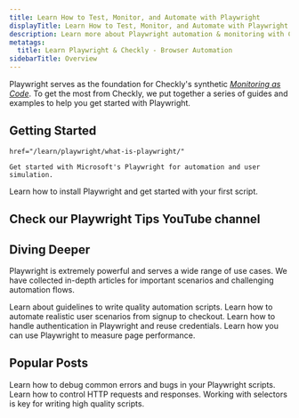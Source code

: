 ```yaml
---
title: Learn How to Test, Monitor, and Automate with Playwright
displayTitle: Learn How to Test, Monitor, and Automate with Playwright
description: Learn more about Playwright automation & monitoring with Checkly. Explore how to automate your web with a reliable, programmable monitoring workflow.
metatags:
  title: Learn Playwright & Checkly - Browser Automation
sidebarTitle: Overview
---
```


Playwright serves as the foundation for Checkly's synthetic [*Monitoring as Code*](https://www.checklyhq.com/guides/monitoring-as-code/). To get the most from Checkly, we put together a series of guides and examples to help you get started with Playwright.

## Getting Started

<CardGroup cols={2}>
  <Card
    title="What is Playwright?"
    
    href="/learn/playwright/what-is-playwright/"
  >
    Get started with Microsoft's Playwright for automation and user simulation.
  </Card>
  <Card
    title="Installing Playwright"
    href="/learn/playwright/how-to-set-up-locally/"
  >
    Learn how to install Playwright and get started with your first script.
  </Card>
</CardGroup>

## Check our Playwright Tips YouTube channel


## Diving Deeper

Playwright is extremely powerful and serves a wide range of use cases. We have collected in-depth articles for important scenarios and challenging automation flows.

<CardGroup cols={2}>
  <Card
    title="Navigating user interfaces"
    href="/learn/playwright/navigation/"
  >
    Learn about guidelines to write quality automation scripts.
  </Card>
  <Card
    title="Waits and timeouts"
    href="/learn/playwright/waits-and-timeouts/"
  >
    Learn how to automate realistic user scenarios from signup to checkout.
  </Card>
</CardGroup>
<CardGroup cols={2}>
  <Card
    title="Authentication"
    href="/learn/playwright/authentication/"
  >
    Learn how to handle authentication in Playwright and reuse credentials.
  </Card>
  <Card
    title="Measuring page performance"
    href="/learn/playwright/performance/"
  >
    Learn how you can use Playwright to measure page performance.
  </Card>
</CardGroup>

## Popular Posts

<CardGroup cols={3}>
  <Card
    title="Debugging errors"
    href="/learn/playwright/debugging/"
  >
    Learn how to debug common errors and bugs in your Playwright scripts.
  </Card>
  <Card
    title="Request Interception"
    href="/learn/playwright/intercept-requests/"
  >
    Learn how to control HTTP requests and responses.
  </Card>
  <Card
    title="Basic Selectors"
    href="/learn/playwright/selectors/"
  >
    Working with selectors is key for writing high quality scripts.
  </Card>
</CardGroup>
